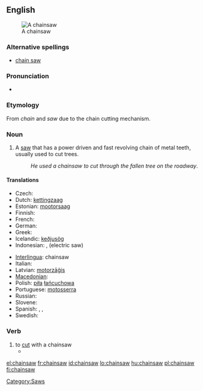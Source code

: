 {{wikipedia}}
==English==
[[Image:Stihl contra.jpg|thumb|A chainsaw]]

===Alternative spellings===
* [[chain saw]]

===Pronunciation===
* {{IPA|/'ʧeɪnˌsɑʊ/}}

===Etymology===
From ''chain'' and ''saw'' due to the chain cutting mechanism.

===Noun===
{{en-noun|sg=[[chain]][[saw]]}}

# A [[saw]] that has a power driven and fast revolving chain of metal teeth, usually used to cut trees.
#: ''He used a chainsaw to cut through the fallen tree on the roadway''.

====Translations====
{{trans-top|saw with a power driven chain}}
* Czech: {{t-|cs|řetězová pila|f}}
* Dutch: [[kettingzaag]] {{f}}
* Estonian: [[mootorsaag]]
* Finnish: {{t+|fi|moottorisaha}}
* French: {{t+|fr|tronçonneuse|f}}
* German: {{t+|de|Kettensäge|f}}
* Greek: {{t+|el|αλυσοπρίονο|n|tr=alysopríono}}
* Icelandic: [[keðjusög]] {{f}}
* Indonesian: {{t+|id|gergaji rantai|xs=Indonesian}},  {{t+|id|gergaji listrik|xs=Indonesian}} (electric saw)
{{trans-mid}}
* [[Interlingua]]: chainsaw
* Italian: {{t-|it|motosega|f}}
* Latvian: [[motorzāģis]] {{m}}
* [[Macedonian]]: {{t|mk|моторна пила|f|tr=mótorna pilá|xs=Macedonian}}
* Polish: [[piła]] [[łańcuchowa]]
* Portuguese: [[motosserra]] {{f}}
* Russian: {{t|ru|бензопила|f|tr=benzopilá}}
* Slovene: {{t-|sl|motorka|f}}
* Spanish: {{t|es|sierra de cadena|f}}, {{t|es|motosierra|f}}, {{t+|es|sierra eléctrica|f}}
* Swedish: {{t+|sv|motorsåg|c}}
{{trans-bottom}}

[[Category:Saws]]

===Verb===
{{en-verb}}

# to [[cut]] with a chainsaw
#*{{quote-news|year=2009|date=September 9|author=Mike Funston|title=Mississauga pulls green thorn from its paw|work=Toronto Star|url=http://www.thestar.com/News/GTA/article/692775
|passage=She and Barber once stopped a developer from '''chainsawing''' mature trees on Mississauga Rd. by standing in front of them. }}

[[el:chainsaw]]
[[fr:chainsaw]]
[[id:chainsaw]]
[[lo:chainsaw]]
[[hu:chainsaw]]
[[pl:chainsaw]]
[[fi:chainsaw]]